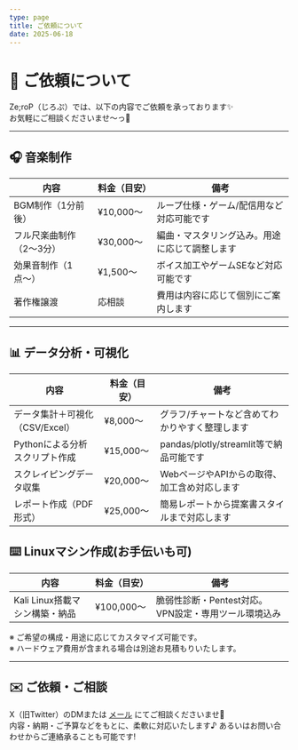 ```yaml
---
type: page
title: ご依頼について
date: 2025-06-18
---
```


# 💼 ご依頼について

Ze;roP（じろぷ）では、以下の内容でご依頼を承っております✨  
お気軽にご相談くださいませ〜っ💖  

---

## 🎧 音楽制作

| 内容 | 料金（目安） | 備考 |
|------|---------------|------|
| BGM制作（1分前後） | ¥10,000〜 | ループ仕様・ゲーム/配信用など対応可能です |
| フル尺楽曲制作（2〜3分） | ¥30,000〜 | 編曲・マスタリング込み。用途に応じて調整します |
| 効果音制作（1点〜） | ¥1,500〜 | ボイス加工やゲームSEなど対応可能です |
| 著作権譲渡 | 応相談 | 費用は内容に応じて個別にご案内します |

---

## 📊 データ分析・可視化

| 内容 | 料金（目安） | 備考 |
|------|---------------|------|
| データ集計＋可視化（CSV/Excel） | ¥8,000〜 | グラフ/チャートなど含めてわかりやすく整理します |
| Pythonによる分析スクリプト作成 | ¥15,000〜 | pandas/plotly/streamlit等で納品可能です |
| スクレイピングデータ収集 | ¥20,000〜 | WebページやAPIからの取得、加工含め対応します |
| レポート作成（PDF形式） | ¥25,000〜 | 簡易レポートから提案書スタイルまで対応します |

## ⌨️ Linuxマシン作成(お手伝いも可)

| 内容 | 料金（目安） | 備考 |
|------|---------------|------|
| Kali Linux搭載マシン構築・納品 | ¥100,000〜 | 脆弱性診断・Pentest対応。VPN設定・専用ツール環境込み |

※ ご希望の構成・用途に応じてカスタマイズ可能です。  
※ ハードウェア費用が含まれる場合は別途お見積もりいたします。

---

## ✉️ ご依頼・ご相談

X（旧Twitter）のDMまたは [メール](mailto:datutarousmile@gmail.com) にてご相談くださいませ💌  
内容・納期・ご予算などをもとに、柔軟に対応いたします♪
あるいはお問い合わせからご連絡承ることも可能です!

